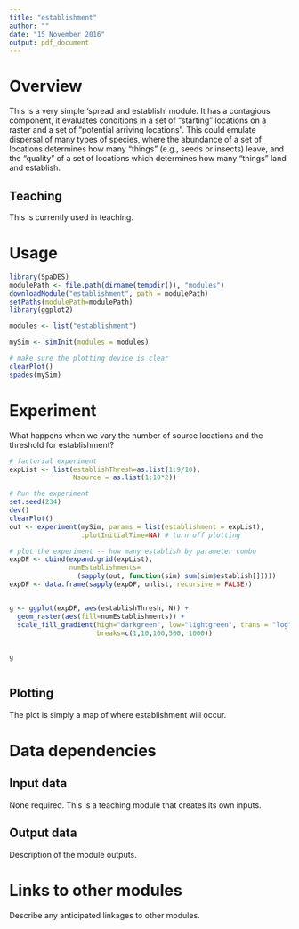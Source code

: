 ```yaml
---
title: "establishment"
author: ""
date: "15 November 2016"
output: pdf_document
---
```


# Overview

This is a very simple 'spread and establish' module. It has a contagious component, it evaluates conditions in a set of "starting" locations on a raster and a set of "potential arriving locations". This could emulate dispersal of many types of species, where the abundance of a set of locations determines how many "things" (e.g., seeds or insects) leave, and the "quality" of a set of locations which determines how many "things" land and establish.


## Teaching

This is currently used in teaching.

# Usage

```r

library(SpaDES)
modulePath <- file.path(dirname(tempdir()), "modules")
downloadModule("establishment", path = modulePath)
setPaths(modulePath=modulePath)
library(ggplot2)

modules <- list("establishment")

mySim <- simInit(modules = modules)

# make sure the plotting device is clear
clearPlot()
spades(mySim)
```

# Experiment

What happens when we vary the number of source locations and the threshold for establishment?

```r

# factorial experiment
expList <- list(establishThresh=as.list(1:9/10), 
                Nsource = as.list(1:10*2))

# Run the experiment
set.seed(234)
dev()
clearPlot()
out <- experiment(mySim, params = list(establishment = expList),
                  .plotInitialTime=NA) # turn off plotting

# plot the experiment -- how many establish by parameter combo
expDF <- cbind(expand.grid(expList), 
               numEstablishments=
                 (sapply(out, function(sim) sum(sim$establish[]))))
expDF <- data.frame(sapply(expDF, unlist, recursive = FALSE))


g <- ggplot(expDF, aes(establishThresh, N)) +
  geom_raster(aes(fill=numEstablishments)) +
  scale_fill_gradient(high="darkgreen", low="lightgreen", trans = "log",
                      breaks=c(1,10,100,500, 1000)) 
  

g
  

```


## Plotting

The plot is simply a map of where establishment will occur.


# Data dependencies

## Input data

None required. This is a teaching module that creates its own inputs.

## Output data

Description of the module outputs.

# Links to other modules

Describe any anticipated linkages to other modules.

